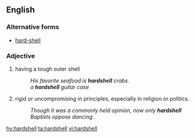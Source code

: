 ==English==

===Alternative forms===
* [[hard-shell]]

===Adjective===
{{en-adj}}

# having a tough outer shell
#: ''His favorite seafood is '''hardshell''' crabs.''
#: ''a '''hardshell''' guitar case''
# {{context|figuratively|lang=en}} rigid or uncompromising in principles, especially in religion or politics.
#: ''Though it was a commonly held opinion, now only '''hardshell''' Baptists oppose dancing.''

[[hy:hardshell]]
[[ta:hardshell]]
[[vi:hardshell]]